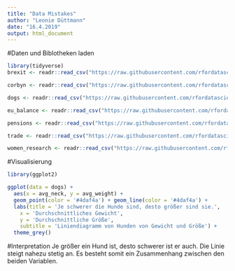 ```yaml
---
title: "Data Mistakes"
author: "Leonie Düttmann"
date: "16.4.2019"
output: html_document
---
```


#Daten und Biblotheken laden
```r
library(tidyverse)
brexit <- readr::read_csv("https://raw.githubusercontent.com/rfordatascience/tidytuesday/master/data/2019/2019-04-16/brexit.csv")

corbyn <- readr::read_csv("https://raw.githubusercontent.com/rfordatascience/tidytuesday/master/data/2019/2019-04-16/corbyn.csv")

dogs <- readr::read_csv("https://raw.githubusercontent.com/rfordatascience/tidytuesday/master/data/2019/2019-04-16/dogs.csv")

eu_balance <- readr::read_csv("https://raw.githubusercontent.com/rfordatascience/tidytuesday/master/data/2019/2019-04-16/eu_balance.csv")

pensions <- readr::read_csv("https://raw.githubusercontent.com/rfordatascience/tidytuesday/master/data/2019/2019-04-16/pensions.csv")

trade <- readr::read_csv("https://raw.githubusercontent.com/rfordatascience/tidytuesday/master/data/2019/2019-04-16/trade.csv")

women_research <- readr::read_csv("https://raw.githubusercontent.com/rfordatascience/tidytuesday/master/data/2019/2019-04-16/women_research.csv")

```
#Visualisierung
```r
library(ggplot2)

ggplot(data = dogs) +
  aes(x = avg_neck, y = avg_weight) +
  geom_point(color = '#4daf4a') + geom_line(color = '#4daf4a') +
  labs(title = 'Je schwerer die Hunde sind, desto größer sind sie.',
    x = 'Durchschnittliches Gewicht',
    y = 'Durchschnittliche Größe',
    subtitle = 'Liniendiagramm von Hunden von Gewicht und Größe') +
  theme_grey() 

```



#Interpretation
Je größer ein Hund ist, desto schwerer ist er auch. Die Linie steigt nahezu stetig an. Es besteht somit ein Zusammenhang zwischen den beiden Variablen.



